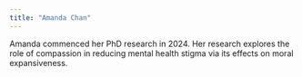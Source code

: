 ```yaml
---
title: "Amanda Chan"
---
```


Amanda commenced her PhD research in 2024. Her research explores the role of compassion in reducing mental health stigma via its effects on moral expansiveness.
